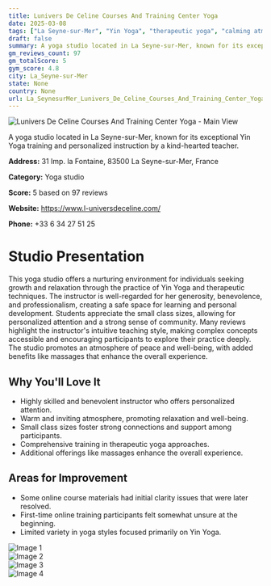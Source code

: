 ```yaml
---
title: Lunivers De Celine Courses And Training Center Yoga
date: 2025-03-08
tags: ["La Seyne-sur-Mer", "Yin Yoga", "therapeutic yoga", "calming atmosphere", "small group instruction", "La Seyne-sur-Mer"]  
draft: false
summary: A yoga studio located in La Seyne-sur-Mer, known for its exceptional Yin Yoga training and personalized instruction by a kind-hearted teacher.
gm_reviews_count: 97
gm_totalScore: 5
gym_score: 4.8
city: La_Seyne-sur-Mer
state: None
country: None
url: La_SeynesurMer_Lunivers_De_Celine_Courses_And_Training_Center_Yoga
---
```


<div className="aspect-[16/9] relative my-8">
  <img 
    src="https://lh5.googleusercontent.com/p/AF1QipOg9YIuDWuveTFtVEWZ0gktQZaS1HCbQOIK7dqW=w1920-h1080-k-no"
    alt="Lunivers De Celine Courses And Training Center Yoga - Main View"
    className="object-cover absolute inset-0 w-full h-full rounded-lg"
  />
</div>

A yoga studio located in La Seyne-sur-Mer, known for its exceptional Yin Yoga training and personalized instruction by a kind-hearted teacher.

**Address:** 31 Imp. la Fontaine, 83500 La Seyne-sur-Mer, France

**Category:** Yoga studio

**Score:** 5 based on 97 reviews

**Website:** https://www.l-universdeceline.com/

**Phone:** +33 6 34 27 51 25

# Studio Presentation

This yoga studio offers a nurturing environment for individuals seeking growth and relaxation through the practice of Yin Yoga and therapeutic techniques. The instructor is well-regarded for her generosity, benevolence, and professionalism, creating a safe space for learning and personal development. Students appreciate the small class sizes, allowing for personalized attention and a strong sense of community. Many reviews highlight the instructor's intuitive teaching style, making complex concepts accessible and encouraging participants to explore their practice deeply. The studio promotes an atmosphere of peace and well-being, with added benefits like massages that enhance the overall experience.

## Why You'll Love It

- Highly skilled and benevolent instructor who offers personalized attention.
- Warm and inviting atmosphere, promoting relaxation and well-being.
- Small class sizes foster strong connections and support among participants.
- Comprehensive training in therapeutic yoga approaches.
- Additional offerings like massages enhance the overall experience.

## Areas for Improvement

- Some online course materials had initial clarity issues that were later resolved.
- First-time online training participants felt somewhat unsure at the beginning.
- Limited variety in yoga styles focused primarily on Yin Yoga.

<div className="grid grid-cols-1 xl:grid-cols-2 gap-4 my-8">
<div className="aspect-[4/3] relative"><img src="https://lh3.googleusercontent.com/p/AF1QipP6Ui2vbgtEVOo9xjskUIGz69MM2M0sZr7HGBkk=w1920-h1080-k-no" alt="Image 1" className="object-cover absolute inset-0 w-full h-full rounded-lg" /></div>
<div className="aspect-[4/3] relative"><img src="https://lh5.googleusercontent.com/p/AF1QipNkjcN6IRdr2QeJ-QSKeRNNXV5BOpf1KlI3Kc7V=w1920-h1080-k-no" alt="Image 2" className="object-cover absolute inset-0 w-full h-full rounded-lg" /></div>
<div className="aspect-[4/3] relative"><img src="https://lh5.googleusercontent.com/p/AF1QipPA2Q7-tLREkIJNOIWsN6xerxE2lQSlSLN44gry=w1920-h1080-k-no" alt="Image 3" className="object-cover absolute inset-0 w-full h-full rounded-lg" /></div>
<div className="aspect-[4/3] relative"><img src="https://lh5.googleusercontent.com/p/AF1QipPDll5kEW7Yr_iwe0JcJpFvxZjw-ZyZ-AMIkl4b=w1920-h1080-k-no" alt="Image 4" className="object-cover absolute inset-0 w-full h-full rounded-lg" /></div>
</div>